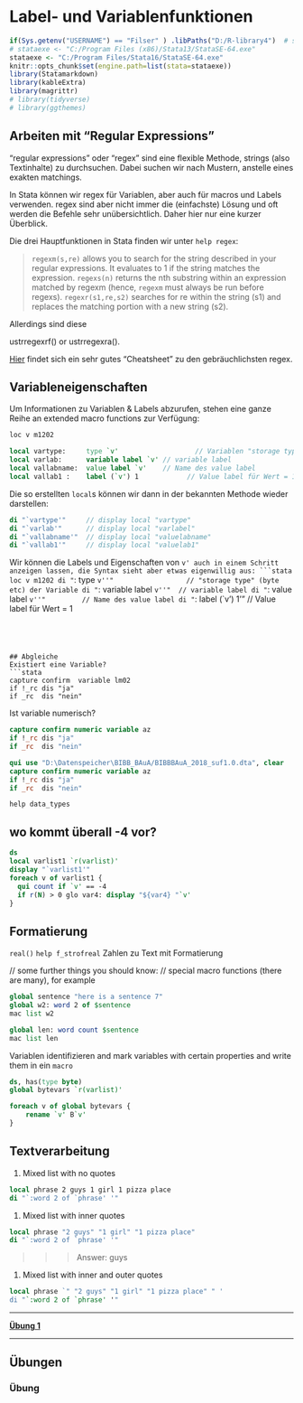 # Label- und Variablenfunktionen {#labmacro}

```r
if(Sys.getenv("USERNAME") == "Filser" ) .libPaths("D:/R-library4")  # set library
# stataexe <- "C:/Program Files (x86)/Stata13/StataSE-64.exe"
stataexe <- "C:/Program Files/Stata16/StataSE-64.exe"
knitr::opts_chunk$set(engine.path=list(stata=stataexe))
library(Statamarkdown)
library(kableExtra)
library(magrittr)
# library(tidyverse)
# library(ggthemes)
```

## Arbeiten mit "Regular Expressions"


"regular expressions" oder "regex" sind eine flexible Methode, strings (also Textinhalte) zu durchsuchen. 
Dabei suchen wir nach Mustern, anstelle eines exakten matchings.

In Stata können wir regex für Variablen, aber auch für macros und Labels verwenden.
regex sind aber nicht immer die (einfachste) Lösung und oft werden die Befehle sehr unübersichtlich.
Daher hier nur eine kurzer Überblick.

Die drei Hauptfunktionen in Stata finden wir unter `help regex`:

> `regexm(s,re)` allows you to search for the string described in your regular expressions. It evaluates to 1 if the string matches the expression.
> `regexs(n)` returns the nth substring within an expression matched by regexm (hence, `regexm` must always be run before regexs).
> `regexr(s1,re,s2)` searches for re within the string (s1) and replaces the matching portion with a new string (s2).

Allerdings sind diese 

 ustrregexrf() or ustrregexra().
 
 
[Hier](https://github.com/asjadnaqvi/The-Stata-Guide/blob/master/Stata_regex_cheatsheet_v1.pdf) findet sich ein sehr gutes "Cheatsheet" zu den gebräuchlichsten regex.


## Variableneigenschaften

Um Informationen zu Variablen & Labels abzurufen, stehen eine ganze Reihe an extended macro functions zur Verfügung: 
```stata
loc v m1202

local vartype:     type `v' 				  // Variablen "storage type" (byte etc)
local varlab:      variable label `v' // variable label
local vallabname:  value label `v' 	  // Name des value label
local vallab1 :    label (`v') 1		 	// Value label für Wert = 1
```

Die so erstellten `local`s können wir dann in der bekannten Methode wieder darstellen:
```stata
di "`vartype'"     // display local "vartype"
di "`varlab'"      // display local "varlabel"
di "`vallabname'"  // display local "valuelabname"
di "`vallab1'"     // display local "valuelab1"
```

Wir können die Labels und Eigenschaften von `v' auch in einem Schritt anzeigen lassen, die Syntax sieht aber etwas eigenwillig aus:
```stata
loc v m1202
di "`: type `v''" 				   // "storage type" (byte etc) der Variable
di "`: variable label `v''"  // variable label
di "`: value label `v''" 		 // Name des value label
di "`: label (`v') 1'" 		   // Value label für Wert = 1
```




## Abgleiche 
Existiert eine Variable?
```stata
capture confirm  variable lm02
if !_rc dis "ja"
if _rc 	dis	"nein"
```

Ist variable numerisch?

```stata
capture confirm numeric variable az
if !_rc dis "ja"
if _rc 	dis	"nein"
```

```stata
qui use "D:\Datenspeicher\BIBB_BAuA/BIBBBAuA_2018_suf1.0.dta", clear
capture confirm numeric variable az
if !_rc dis "ja"
if _rc 	dis	"nein"
```

`help data_types`

## wo kommt überall -4 vor?


```stata
ds
local varlist1 `r(varlist)'
display "`varlist1'"
foreach v of varlist1 {
  qui count if `v' == -4
  if r(N) > 0 glo var4: display "${var4} "`v'
}
```



## Formatierung

`real()`
`help f_strofreal` Zahlen zu Text mit Formatierung



// some further things you should know:
// special macro functions (there are many), for example
```stata
global sentence "here is a sentence 7"
global w2: word 2 of $sentence
mac list w2

global len: word count $sentence
mac list len
```

Variablen identifizieren and mark variables with certain properties and write them in ein `macro`
```stata
ds, has(type byte)
global bytevars `r(varlist)'

foreach v of global bytevars {
	rename `v' B`v'
}
```

## Textverarbeitung

1. Mixed list with no quotes
```stata
local phrase 2 guys 1 girl 1 pizza place
di "`:word 2 of `phrase' '"
```



1. Mixed list with inner quotes
```stata
local phrase "2 guys" "1 girl" "1 pizza place"
di "`:word 2 of `phrase' '"
```
>>> Answer: guys


1. Mixed list with inner and outer quotes
```stata
local phrase `" "2 guys" "1 girl" "1 pizza place" " '
di "`:word 2 of `phrase' '"
```


***

**[Übung 1](#varue1)**

***



## Übungen

### Übung {#labue1}




